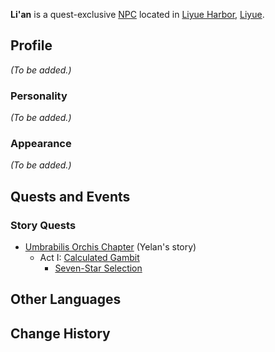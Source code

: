{{Meta
<!--Remove this template after adding the missing info-->
|missing_NPC_profile  = yes
}}
{{Character Infobox
|type             = Quest NPC
|image            = NPC Li'an.png
|region           = Liyue
|affiliation      = Yuehai Pavilion
|title            = Secretary, Yuehai Pavilion
|voiceEN          = 
|voiceCN          = 
|voiceJP          = 
}}
'''Li'an''' is a quest-exclusive [[NPC]] located in [[Liyue Harbor]], [[Liyue]].

==Profile==
<!-- Detailed story/lore information goes here -->
''(To be added.)''

===Personality===
''(To be added.)''

===Appearance===
<!-- Keep appearance section short and concise. Limit to 2 paragraphs with 3-4 sentences each. -->
''(To be added.)''

==Quests and Events==
<!-- Hide/remove empty sections -->
===Story Quests===
* [[Umbrabilis Orchis Chapter]] (Yelan's story)
** Act I: [[Calculated Gambit]]
*** [[Seven-Star Selection]]

==Other Languages==
{{Other Languages|default_hidden = 1
|en      = Li'an
|zhs     = 礼安
|zhs_rm  = Lǐ'ān
|zht     = 禮安
|zht_rm  = Lǐ'ān
|ja      = 礼安
|ja_rm   = Reian{{Assumed}}
|ko      = {{tt|예안|禮安}}
|ko_rm   = Yean
|es      = Li'an
|fr      = Li'an
|ru      = Ли Ань
|th      = Li'an
|vi      = Li'an
|de      = Li’an
|id      = Li'an
|pt      = Li'an
}}

==Change History==
{{Change History|2.7}}
<!--
==References==
{{Reflist}}
-->